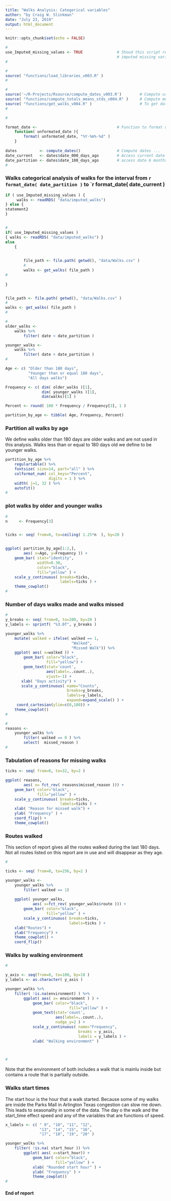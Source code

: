 ```yaml
---
title: "Walks Analysis: Categorical variables"
author: "by Craig W. Slinkman"
date: "July 23, 2019"
output: html_document
---
```


```r
knitr::opts_chunk$set(echo = FALSE)
```


```r
#
use_Imputed_missing_values <- TRUE               # Shoud this script read the imputed
                                                 # imputed missing variables files ...
#
```



```r
#
source( "functions/load_libraries_v003.R" )
#
```

```r
#
source('~/R-Projects/Rsource/compute_dates_v003.R')        # Compute useful dates ...
source( "functions/compute_totals_means_stds_v004.R" )     # Compute means and totals 
source( "functions/get_walks_v004.R" )                     # To get data ...
#
```


```r
#

format_date <-                                   # Function to format dates 
    function( unformated_date ){
        format( unformated_date, "%Y-%m%-%d" )
    } 
        
dates          <- compute_dates()                # Compute dates ...
date_current   <- dates$date_000_days_ago        # Access current date ...
date_partition <- dates$date_180_days_ago        # access date 6 months ago ...
#
```


### Walks categorical analysis of walks for the interval from `r format_date( date_partition ) ` to `r format_date( date_current )


```r

if ( use_Imputed_missing_values ) {
     walks <- readRDS( "data/imputed_walks")
} else {
statement2
}


#
if( use_Imputed_missing_values )
{ walks <- readRDS( "data/imputed_walks") }
else
    { 
    

        file_path <- file.path( getwd(), "data/Walks.csv" )
        #
        walks <- get_walks( file_path )
#
    
}


file_path <- file.path( getwd(), "data/Walks.csv" )
#
walks <- get_walks( file_path )
#
```

```r
#
older_walks <- 
    walks %>% 
        filter( date < date_partition ) 

younger_walks <- 
    walks %>% 
        filter( date > date_partition )
#
```

```r

Age <- c( "Older than 180 days",
          "Younger than or equal 180 days",
          "All days walks")

Frequency <- c( dim( older_walks )[1],
                dim( younger_walks )[1],
                dim(walks)[1] )

Percent <- round( 100 * Frequency / Frequency[3], 1 )

partition_by_age <- tibble( Age, Frequency, Percent)

```

### Partition all walks by age

We define walks older than 180 days are older walks and are not used in this analysis.  Walks less than or equal to 180 days old we define to be younger walks.

```r

partition_by_age %>% 
    regulartable() %>% 
    fontsize( size=14, part="all" ) %>% 
    colformat_num( col_keys="Percent",
                   digits = 1 ) %>% 
    width( j=1, 32 ) %>% 
    autofit()
#     
```

### plot walks by older and younger walks 

```r
#
n     <- Frequency[3]


ticks <- seq( from=0, to=ceiling( 1.25*n  ), by=20 )


ggplot( partition_by_age[1:2,],
        aes( x=Age, y=Frequency )) +
    geom_bar( stat="identity",
              width=0.30,
              color="black",
              fill="yellow" ) +
    scale_y_continuous( breaks=ticks, 
                        labels=ticks ) +
    theme_cowplot()
#
```


### Number of days walks made and walks missed

```r
#
y_breaks <- seq( from=0, to=200, by=20 )
y_labels <- sprintf( "%3.0f", y_breaks )

younger_walks %>% 
    mutate( walked = ifelse( walked == 1, 
                             "Walked",
                             "Missed Walk")) %>% 
    ggplot( aes( x=walked )) +
        geom_bar( color="black",
                  fill="yellow") +
        geom_text(stat='count', 
                  aes(label=..count..), 
                  vjust=-1) +
       xlab( "Days activity") +
       scale_y_continuous( name="Counts",
                           breaks=y_breaks, 
                           labels=y_labels,
                           expand=expand_scale() ) +
     coord_cartesian(ylim=c(0,180)) +
    theme_cowplot() 
#
```



```r
#
reasons <-
    younger_walks %>% 
        filter( walked == 0 ) %>% 
        select(  missed_reason )
#
```

### Tabulation of reasons for missing walks

```r

ticks <- seq( from=0, to=32, by=2 )

ggplot( reasons,
        aes( x= fct_rev( reasons$missed_reason ))) +
    geom_bar( color="black",
              fill="yellow" ) +
    scale_y_continuous( breaks=ticks,
                        labels=ticks ) +
    xlab( "Reason for missed walk") +
    ylab( "Frequency" ) +
    coord_flip() +
    theme_cowplot()

```

### Routes walked

This section of report gives all the routes walked during the last 180 days.  Not all
routes listed on this report are in use and will disappear as they age.

```r
#

ticks <- seq( from=0, to=256, by=2 )

younger_walks <- 
    younger_walks %>% 
        filter( walked == 1)
    
    ggplot( younger_walks,
            aes( x=fct_rev( younger_walks$route ))) +
        geom_bar( color="black",
                  fill="yellow" ) +
        scale_y_continuous( breaks=ticks,
                            labels=ticks ) +
    xlab("Routes") +
    ylab("Frequency") +
    theme_cowplot() +
    coord_flip()
```

### Walks by walking environment

```r
#

y_axis <- seq(from=0, to=100, by=10 )
y_labels <- as.character( y_axis )

younger_walks %>% 
    filter( !is.na(environment) ) %>% 
        ggplot( aes( x= environment ) ) +
            geom_bar( color="black",
                            fill="yellow" ) +
            geom_text(stat='count', 
                      aes(label=..count..),
                      nudge_y=2 ) +
            scale_y_continuous( name="Frequency",
                                breaks = y_axis,
                                labels = y_labels ) +
            xlab( "Walking environment" )
           


#
```

Note that the environment of both includes a walk that is mainlu inside but contains a route that is partially outside.

### Walks start times

The start hour is the hour that a walk started.  Because some of my walks are inside the Parks Mall in Arlington Texas congestion can slow me down.  This leads to seasonality in some of the data.  The day o the walk and the start_time effect speed and any of the variables that are functions of speed.  

```r

x_labels <- c( " 9", "10", "11", "12",
               "13", "14", "15", "16",
               "17", "18", "19", "20" )

younger_walks %>% 
    filter( !is.na( start_hour )) %>% 
        ggplot( aes( x=start_hour)) +
            geom_bar( color="black",
                      fill="yellow" ) +
            xlab( "Rounded start hour" ) +
            ylab( "Frequency" ) +
            theme_cowplot()
#
```


#### End of report
